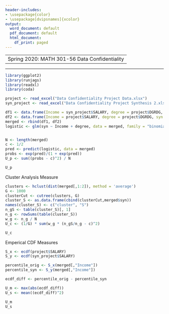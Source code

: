 ---
header-includes:
- \usepackage{color}
- \usepackage[dvipsnames]{xcolor}
output:
  word_document: default
  pdf_document: default
  html_document:
    df_print: paged
---
----
 Spring 2020: MATH 301-56 Data Confidentiality
----
---

```{r}
library(ggplot2)
library(runjags)
library(readxl)
library(coda)
```

```{r}
project <- read_excel("Data Confidentiality Project Data.xlsx")
syn_project <- read_excel("Data Confidentiality Project Synthesis 2.xlsx")
```

```{r}
df1 <- data.frame(Income = syn_project$SALARY, degree = project$DGRDG, syn = 1)
df2 <- data.frame(Income = project$SALARY, degree = project$DGRDG, syn = 0)
merged <- rbind(df1, df2)
logistic <- glm(syn ~ Income + degree, data = merged, family = "binomial")


N <- length(merged)
c <- 1/2
pred <- predict(logistic, data = merged)
probs <- exp(pred)/(1 + exp(pred))
U_p <- sum((probs - c)^2) / N

U_p
```

Cluster Analysis Measure
```{r}
clusters <- hclust(dist(merged[,1:2]), method = 'average')
G <- 1000
clusterCut <- cutree(clusters, G)
cluster_S <- as.data.frame(cbind(clusterCut,merged$syn))
names(cluster_S) <- c("cluster", "S")
n_gS <- table(cluster_S)[, 1]
n_g <- rowSums(table(cluster_S))
w_g <- n_g / N
U_c <- (1/G) * sum(w_g * (n_gS/n_g - c)^2)

U_c
```

Emperical CDF Measures
```{r}
S_x <- ecdf(project$SALARY)
S_y <- ecdf(syn_project$SALARY)

percentile_orig <- S_x(merged[,"Income"])
percentile_syn <- S_y(merged[,"Income"])

ecdf_diff <- percentile_orig - percentile_syn

U_m <- max(abs(ecdf_diff))
U_s <- mean((ecdf_diff)^2)

U_m
U_s
```
